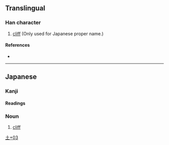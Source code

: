 {{character info/new}}
==Translingual==

===Han character===
{{Han char|rn=32|rad=土|as=03|sn=6|four=|canj=GU,XGU|ids=⿰土山}}

# [[cliff]] (Only used for Japanese proper name.)

====References====
* {{Han ref|kx=0224.181|hdz=10419.061|uh=5738|ud=22328}}

----

==Japanese==

===Kanji===
{{ja-kanji|grade=|rs=土03}}

====Readings====
{{ja-readings
|on=
|kun=やま-, まま-
}}

===Noun===
{{ja-noun|まま}}

# [[cliff]]

[[Category:Japanese-only CJKV Characters|土+03]]
